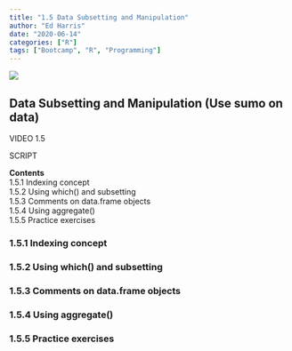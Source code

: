 ```yaml
---
title: "1.5 Data Subsetting and Manipulation"
author: "Ed Harris"
date: "2020-06-14"
categories: ["R"]
tags: ["Bootcamp", "R", "Programming"]
--- 
```


![ ](/img/hex-sm.png)  

## Data Subsetting and Manipulation (Use sumo on data) 

VIDEO 1.5 

SCRIPT  


**Contents**  
1.5.1 Indexing concept  
1.5.2 Using which() and subsetting  
1.5.3 Comments on data.frame objects  
1.5.4 Using aggregate()  
1.5.5 Practice exercises  

### 1.5.1 Indexing concept 



### 1.5.2 Using which() and subsetting 



### 1.5.3 Comments on data.frame objects 



### 1.5.4 Using aggregate() 



### 1.5.5 Practice exercises 


